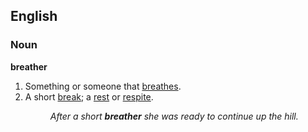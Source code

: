 ==English==
===Noun===
'''breather'''
#Something or someone that [[breathe]]s.
#A short [[break]]; a [[rest]] or [[respite]].
#:''After a short '''breather''' she was ready to continue up the hill.''